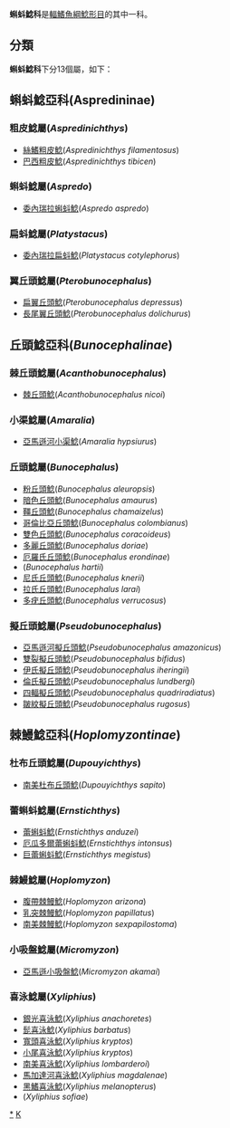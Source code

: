 {{Automatic taxobox
| taxon = Aspredinidae
| authority = 
| image = Bunocephalichthys verrucosus verrucosus seitenansicht.JPG
| subdivision_ranks = [[屬|屬]]
| subdivision = * 見內文
}}
'''蝌蚪鯰科'''是[[輻鰭魚綱|輻鰭魚綱]][[鯰形目|鯰形目]]的其中一科。

==分類==
'''蝌蚪鯰科'''下分13個屬，如下：
==蝌蚪鯰亞科(Aspredininae)==
===粗皮鯰屬(''Aspredinichthys'')===
*[[絲鰭粗皮鯰|絲鰭粗皮鯰]](''Aspredinichthys filamentosus'')
*[[巴西粗皮鯰|巴西粗皮鯰]](''Aspredinichthys tibicen'')
===蝌蚪鯰屬(''Aspredo'')===
*[[委內瑞拉蝌蚪鯰|委內瑞拉蝌蚪鯰]](''Aspredo aspredo'')
===扁蚪鯰屬(''Platystacus'')===
*[[委內瑞拉扁蚪鯰|委內瑞拉扁蚪鯰]](''Platystacus cotylephorus'')

===翼丘頭鯰屬(''Pterobunocephalus'')===
*[[扁翼丘頭鯰|扁翼丘頭鯰]](''Pterobunocephalus depressus'')
*[[長尾翼丘頭鯰|長尾翼丘頭鯰]](''Pterobunocephalus dolichurus'')

==丘頭鯰亞科(''Bunocephalinae'')==
===棘丘頭鯰屬(''Acanthobunocephalus'')===
*[[棘丘頭鯰|棘丘頭鯰]](''Acanthobunocephalus nicoi'')
===小渠鯰屬(''Amaralia'')===
*[[亞馬遜河小渠鯰|亞馬遜河小渠鯰]](''Amaralia hypsiurus'')

===丘頭鯰屬(''Bunocephalus'')===
*[[粉丘頭鯰|粉丘頭鯰]](''Bunocephalus aleuropsis'')
*[[暗色丘頭鯰|暗色丘頭鯰]](''Bunocephalus amaurus'')
*[[韁丘頭鯰|韁丘頭鯰]](''Bunocephalus chamaizelus'')
*[[哥倫比亞丘頭鯰|哥倫比亞丘頭鯰]](''Bunocephalus colombianus'')
*[[雙色丘頭鯰|雙色丘頭鯰]](''Bunocephalus coracoideus'')
*[[多麗丘頭鯰|多麗丘頭鯰]](''Bunocephalus doriae'')
*[[厄羅氏丘頭鯰|厄羅氏丘頭鯰]](''Bunocephalus erondinae'')
*(''Bunocephalus hartii'')
*[[尼氏丘頭鯰|尼氏丘頭鯰]](''Bunocephalus knerii'')
*[[拉氏丘頭鯰|拉氏丘頭鯰]](''Bunocephalus larai'')
*[[多疣丘頭鯰|多疣丘頭鯰]](''Bunocephalus verrucosus'')

===擬丘頭鯰屬(''Pseudobunocephalus'')===
*[[亞馬遜河擬丘頭鯰|亞馬遜河擬丘頭鯰]](''Pseudobunocephalus amazonicus'')
*[[雙裂擬丘頭鯰|雙裂擬丘頭鯰]](''Pseudobunocephalus bifidus'')
*[[伊氏擬丘頭鯰|伊氏擬丘頭鯰]](''Pseudobunocephalus iheringii'')
*[[倫氏擬丘頭鯰|倫氏擬丘頭鯰]](''Pseudobunocephalus lundbergi'')
*[[四輻擬丘頭鯰|四輻擬丘頭鯰]](''Pseudobunocephalus quadriradiatus'')
*[[皺紋擬丘頭鯰|皺紋擬丘頭鯰]](''Pseudobunocephalus rugosus'')

==棘鰻鯰亞科(''Hoplomyzontinae'')==
===杜布丘頭鯰屬(''Dupouyichthys'')===
*[[南美杜布丘頭鯰|南美杜布丘頭鯰]](''Dupouyichthys sapito'')

===蕾蝌蚪鯰屬(''Ernstichthys'')===
*[[蕾蝌蚪鯰|蕾蝌蚪鯰]](''Ernstichthys anduzei'')
*[[厄瓜多爾蕾蝌蚪鯰|厄瓜多爾蕾蝌蚪鯰]](''Ernstichthys intonsus'')
*[[巨蕾蝌蚪鯰|巨蕾蝌蚪鯰]](''Ernstichthys megistus'')

===棘鰻鯰屬(''Hoplomyzon'')=== 
*[[腹帶棘鰻鯰|腹帶棘鰻鯰]](''Hoplomyzon arizona'')
*[[乳突棘鰻鯰|乳突棘鰻鯰]](''Hoplomyzon papillatus'')
*[[南美棘鰻鯰|南美棘鰻鯰]](''Hoplomyzon sexpapilostoma'')

===小吸盤鯰屬(''Micromyzon'')===
*[[亞馬遜小吸盤鯰|亞馬遜小吸盤鯰]](''Micromyzon akamai'')

===喜泳鯰屬(''Xyliphius'')===
*[[銀光喜泳鯰|銀光喜泳鯰]](''Xyliphius anachoretes'')
*[[髭喜泳鯰|髭喜泳鯰]](''Xyliphius barbatus'')
*[[寬頭喜泳鯰|寬頭喜泳鯰]](''Xyliphius kryptos'')
*[[小尾喜泳鯰|小尾喜泳鯰]](''Xyliphius kryptos'')
*[[南美喜泳鯰|南美喜泳鯰]](''Xyliphius lombarderoi'')
*[[馬加達河喜泳鯰|馬加達河喜泳鯰]](''Xyliphius magdalenae'')
*[[黑鰭喜泳鯰|黑鰭喜泳鯰]](''Xyliphius melanopterus'')
*(''Xyliphius sofiae'')

{{taxonbar}}
[[Category:蝌蚪鯰科|*]]
[[Category:鮎形目|K]]